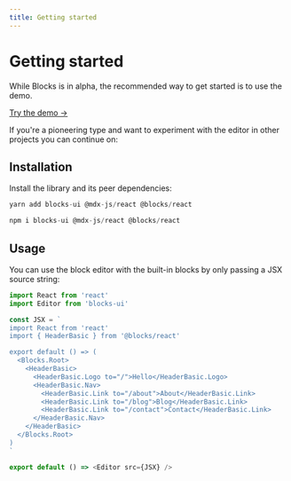 ```yaml
---
title: Getting started
---
```



# Getting started

While Blocks is in alpha, the recommended way to get started is to
use the demo.

[Try the demo &rarr;](/demo/)

If you're a pioneering type and want to experiment with the editor in
other projects you can continue on:

## Installation

Install the library and its peer dependencies:

```js
yarn add blocks-ui @mdx-js/react @blocks/react
```

```js 
npm i blocks-ui @mdx-js/react @blocks/react
```

## Usage

You can use the block editor with the built-in blocks by only passing
a JSX source string:

```js
import React from 'react'
import Editor from 'blocks-ui'

const JSX = `
import React from 'react'
import { HeaderBasic } from '@blocks/react'

export default () => (
  <Blocks.Root>
    <HeaderBasic>
      <HeaderBasic.Logo to="/">Hello</HeaderBasic.Logo>
      <HeaderBasic.Nav>
        <HeaderBasic.Link to="/about">About</HeaderBasic.Link>
        <HeaderBasic.Link to="/blog">Blog</HeaderBasic.Link>
        <HeaderBasic.Link to="/contact">Contact</HeaderBasic.Link>
      </HeaderBasic.Nav>
    </HeaderBasic>
  </Blocks.Root>
)
`

export default () => <Editor src={JSX} />
```
